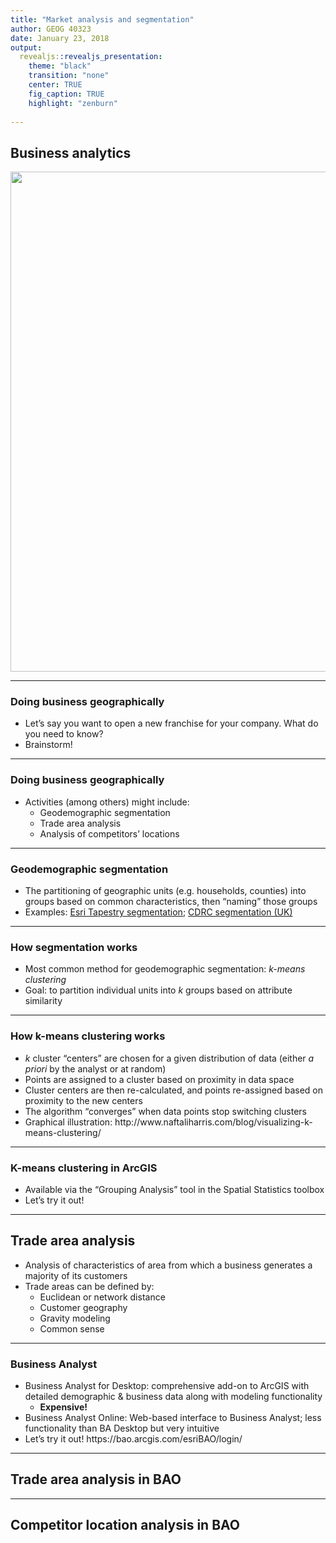 ```yaml
---
title: "Market analysis and segmentation"
author: GEOG 40323
date: January 23, 2018
output: 
  revealjs::revealjs_presentation: 
    theme: "black"
    transition: "none"
    center: TRUE
    fig_caption: TRUE
    highlight: "zenburn"
    
---
```


## Business analytics

<img src=business-analytics.png style="width: 800px">

---

### Doing business geographically

* Let's say you want to open a new franchise for your company.  What do you need to know?  
* Brainstorm!

---

### Doing business geographically

* Activities (among others) might include: 
    * Geodemographic segmentation
    * Trade area analysis
    * Analysis of competitors' locations
    
---

### Geodemographic segmentation

* The partitioning of geographic units (e.g. households, counties) into groups based on common characteristics, then "naming" those groups
* Examples: [Esri Tapestry segmentation](http://www.arcgis.com/home/item.html?id=a7d9f22e1c39413883f60b44392e42d1); [CDRC segmentation (UK)](http://maps.cdrc.ac.uk/#/geodemographics/toac/toac11/BTTTFTT/10/-0.1497/51.4951/)

---

### How segmentation works

* Most common method for geodemographic segmentation: _k-means clustering_
* Goal: to partition individual units into _k_ groups based on attribute similarity

---

### How k-means clustering works

* _k_ cluster "centers" are chosen for a given distribution of data (either _a priori_ by the analyst or at random)
* Points are assigned to a cluster based on proximity in data space
* Cluster centers are then re-calculated, and points re-assigned based on proximity to the new centers
* The algorithm "converges" when data points stop switching clusters
* Graphical illustration: http://www.naftaliharris.com/blog/visualizing-k-means-clustering/

---

### K-means clustering in ArcGIS

* Available via the "Grouping Analysis" tool in the Spatial Statistics toolbox
* Let's try it out!

---

## Trade area analysis

* Analysis of characteristics of area from which a business generates a majority of its customers
* Trade areas can be defined by: 
    * Euclidean or network distance
    * Customer geography
    * Gravity modeling
    * Common sense
    
---

### Business Analyst

* Business Analyst for Desktop: comprehensive add-on to ArcGIS with detailed demographic & business data along with modeling functionality
    * __Expensive!__
* Business Analyst Online: Web-based interface to Business Analyst; less functionality than BA Desktop but very intuitive
* Let's try it out! https://bao.arcgis.com/esriBAO/login/

---

## Trade area analysis in BAO

---

## Competitor location analysis in BAO







<style>

.reveal section img {
  background:none; 
  border:none; 
  box-shadow:none;
  }
  
</style>

